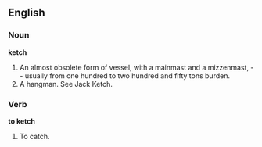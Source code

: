 ==English==

===Noun===

'''ketch'''

#An almost obsolete form of vessel, with a mainmast and a mizzenmast, -- usually from one hundred to two hundred and fifty tons burden.
#A hangman. See Jack Ketch.

===Verb===

'''to ketch'''

#To catch.